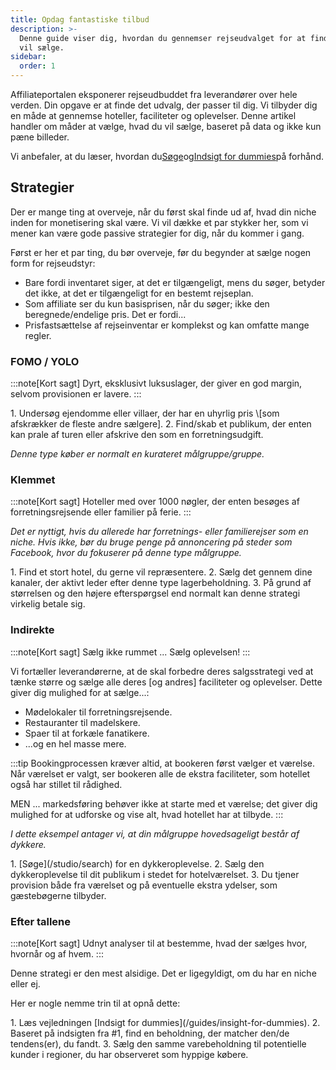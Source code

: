 ```yaml
---
title: Opdag fantastiske tilbud
description: >-
  Denne guide viser dig, hvordan du gennemser rejseudvalget for at finde det, du
  vil sælge.
sidebar:
  order: 1
---
```


Affiliateportalen eksponerer rejseudbuddet fra leverandører over hele verden. Din opgave er at finde det udvalg, der passer til dig. Vi tilbyder dig en måde at gennemse hoteller, faciliteter og oplevelser. Denne artikel handler om måder at vælge, hvad du vil sælge, baseret på data og ikke kun pæne billeder.

Vi anbefaler, at du læser, hvordan du[Søge](/studio/search)og[Indsigt for dummies](/guides/insight-for-dummies)på forhånd.

## Strategier

Der er mange ting at overveje, når du først skal finde ud af, hvad din niche inden for monetisering skal være. Vi vil dække et par stykker her, som vi mener kan være gode passive strategier for dig, når du kommer i gang.

Først er her et par ting, du bør overveje, før du begynder at sælge nogen form for rejseudstyr:

* Bare fordi inventaret siger, at det er tilgængeligt, mens du søger, betyder det ikke, at det er tilgængeligt for en bestemt rejseplan.
* Som affiliate ser du kun basisprisen, når du søger; ikke den beregnede/endelige pris. Det er fordi...
* Prisfastsættelse af rejseinventar er komplekst og kan omfatte mange regler.

### FOMO / YOLO

:::note\[Kort sagt]
Dyrt, eksklusivt luksuslager, der giver en god margin, selvom provisionen er lavere.
:::

<Steps>
  1. Undersøg ejendomme eller villaer, der har en uhyrlig pris \[som afskrækker de fleste andre sælgere].
  2. Find/skab et publikum, der enten kan prale af turen eller afskrive den som en forretningsudgift.
</Steps>


*Denne type køber er normalt en kurateret målgruppe/gruppe.*

### Klemmet

:::note\[Kort sagt]
Hoteller med over 1000 nøgler, der enten besøges af forretningsrejsende eller familier på ferie.
:::

*Det er nyttigt, hvis du allerede har forretnings- eller familierejser som en niche. Hvis ikke, bør du bruge penge på annoncering på steder som Facebook, hvor du fokuserer på denne type målgruppe.*

<Steps>
  1. Find et stort hotel, du gerne vil repræsentere.
  2. Sælg det gennem dine kanaler, der aktivt leder efter denne type lagerbeholdning.
  3. På grund af størrelsen og den højere efterspørgsel end normalt kan denne strategi virkelig betale sig.
</Steps>


### Indirekte

:::note\[Kort sagt]
Sælg ikke rummet ... Sælg oplevelsen!
:::

Vi fortæller leverandørerne, at de skal forbedre deres salgsstrategi ved at tænke større og sælge alle deres \[og andres] faciliteter og oplevelser. Dette giver dig mulighed for at sælge...:

* Mødelokaler til forretningsrejsende.
* Restauranter til madelskere.
* Spaer til at forkæle fanatikere.
* ...og en hel masse mere.

:::tip
Bookingprocessen kræver altid, at bookeren først vælger et værelse. Når værelset er valgt, ser bookeren alle de ekstra faciliteter, som hotellet også har stillet til rådighed.

MEN ... markedsføring behøver ikke at starte med et værelse; det giver dig mulighed for at udforske og vise alt, hvad hotellet har at tilbyde.
:::

*I dette eksempel antager vi, at din målgruppe hovedsageligt består af dykkere.*

<Steps>
  1. [Søge](/studio/search) for en dykkeroplevelse.
  2. Sælg den dykkeroplevelse til dit publikum i stedet for hotelværelset.
  3. Du tjener provision både fra værelset og på eventuelle ekstra ydelser, som gæstebøgerne tilbyder.
</Steps>


### Efter tallene

:::note\[Kort sagt]
Udnyt analyser til at bestemme, hvad der sælges hvor, hvornår og af hvem.
:::

Denne strategi er den mest alsidige. Det er ligegyldigt, om du har en niche eller ej.

Her er nogle nemme trin til at opnå dette:

<Steps>
  1. Læs vejledningen [Indsigt for dummies](/guides/insight-for-dummies).
  2. Baseret på indsigten fra #1, find en beholdning, der matcher den/de tendens(er), du fandt.
  3. Sælg den samme varebeholdning til potentielle kunder i regioner, du har observeret som hyppige købere.
</Steps>

